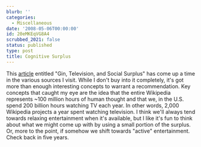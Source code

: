 ```yaml
---
blurb: ''
categories:
  - Miscellaneous
date: '2008-05-06T00:00:00'
id: 20eMKEqVG8A4
scrubbed_2021: false
status: published
type: post
title: Cognitive Surplus
---
```


This
[article](http://www.herecomeseverybody.org/2008/04/looking-for-the-mouse.html)
entitled "Gin, Television, and Social Surplus" has come up a time
in the various sources I visit. While I don't buy into it
completely, it's got more than enough interesting concepts to
warrant a recommendation. Key concepts that caught my eye are the
idea that the entire Wikipedia represents \~100 million hours of
human thought and that we, in the U.S. spend 200 billion hours
watching TV each year. In other words, 2,000 Wikipedia projects a
year spent watching television. I think we'll always tend towards
relaxing entertainment when it's available, but I like it's fun to
think about what we might come up with by using a small portion of
the surplus. Or, more to the point, if somehow we shift towards
"active" entertainment. Check back in five years.
